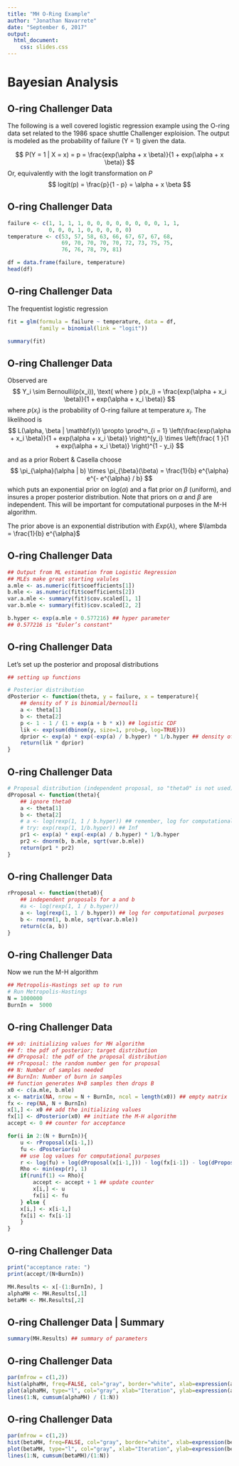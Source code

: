 ```yaml
---
title: "MH O-Ring Example"
author: "Jonathan Navarrete"
date: "September 6, 2017"
output: 
  html_document:
    css: slides.css
---
```






# Bayesian Analysis

## O-ring Challenger Data { .selectable }


The following is a well covered logistic regression example using the O-ring data set related to the 1986 space shuttle Challenger exploision. The output is modeled as the probability of failure (Y = 1) given the data.

$$
P(Y = 1 | X = x) = p = \frac{exp(\alpha + x \beta)}{1 + exp(\alpha + x \beta)}
$$
Or, equivalently with the logit transformation on $P$
$$
logit(p) = \frac{p}{1 - p} = \alpha + x \beta
$$



## O-ring Challenger Data { .selectable }

```r

failure <- c(1, 1, 1, 1, 0, 0, 0, 0, 0, 0, 0, 0, 1, 1, 
             0, 0, 0, 1, 0, 0, 0, 0, 0)
temperature <- c(53, 57, 58, 63, 66, 67, 67, 67, 68, 
                 69, 70, 70, 70, 70, 72, 73, 75, 75,
                 76, 76, 78, 79, 81)

df = data.frame(failure, temperature)
head(df)

```



## O-ring Challenger Data { .selectable }

The frequentist logistic regression

```r
fit = glm(formula = failure ~ temperature, data = df, 
          family = binomial(link = "logit"))

summary(fit)

```



## O-ring Challenger Data { .selectable }


Observed are 
$$
Y_i \sim Bernoulli(p(x_i)), \text{ where } p(x_i) = \frac{exp(\alpha + x_i \beta)}{1 + exp(\alpha + x_i \beta)}
$$
where $p(x_i)$ is the probability of O-ring failure at temperature $x_i$. The likelihood is
$$
L(\alpha, \beta | \mathbf{y}) \propto \prod^n_{i = 1} \left(\frac{exp(\alpha + x_i \beta)}{1 + exp(\alpha + x_i \beta)} \right)^{y_i} \times \left(\frac{ 1 }{1 + exp(\alpha + x_i \beta)} \right)^{1 - y_i}
$$

and as a prior Robert & Casella choose
$$
\pi_{\alpha}(\alpha | b) \times \pi_{\beta}(\beta) = \frac{1}{b} e^{\alpha} e^{- e^{\alpha} / b}
$$
which puts an exponential prior on $log(\alpha)$ and a flat prior on $\beta$ (uniform), and insures a proper posterior distribution. Note that priors on $\alpha$ and $\beta$ are independent. This will be important for computational purposes in the M-H algorithm.

The prior above is an exponential distribution with $Exp(\lambda)$, where $\lambda =  \frac{1}{b} e^{\alpha}$


## O-ring Challenger Data { .selectable }

```r
## Output from ML estimation from Logistic Regression
## MLEs make great starting valules
a.mle <- as.numeric(fit$coefficients[1])
b.mle <- as.numeric(fit$coefficients[2])
var.a.mle <- summary(fit)$cov.scaled[1, 1]
var.b.mle <- summary(fit)$cov.scaled[2, 2]

b.hyper <- exp(a.mle + 0.577216) ## hyper parameter
## 0.577216 is "Euler’s constant"


```




## O-ring Challenger Data { .selectable }


Let's set up the posterior and proposal distributions

```r
## setting up functions

# Posterior distribution
dPosterior <- function(theta, y = failure, x = temperature){
    ## density of Y is binomial/bernoulli
    a <- theta[1]
    b <- theta[2]
    p <- 1 - 1 / (1 + exp(a + b * x)) ## logistic CDF
    lik <- exp(sum(dbinom(y, size=1, prob=p, log=TRUE)))
    dprior <- exp(a) * exp(-exp(a) / b.hyper) * 1/b.hyper ## density of prior
    return(lik * dprior)
}
```



## O-ring Challenger Data { .selectable }

```r
# Proposal distribution (independent proposal, so "theta0" is not used)
dProposal <- function(theta){
    ## ignore theta0
    a <- theta[1]
    b <- theta[2]
    # a <- log(rexp(1, 1 / b.hyper)) ## remember, log for computational purposes
    # try: exp(rexp(1, 1/b.hyper)) ## Inf
    pr1 <- exp(a) * exp(-exp(a) / b.hyper) * 1/b.hyper
    pr2 <- dnorm(b, b.mle, sqrt(var.b.mle))
    return(pr1 * pr2)
}
```


## O-ring Challenger Data { .selectable }

```r
rProposal <- function(theta0){
    ## independent proposals for a and b
    #a <- log(rexp(1, 1 / b.hyper))
    a <- log(rexp(1, 1 / b.hyper)) ## log for computational purposes
    b <- rnorm(1, b.mle, sqrt(var.b.mle))
    return(c(a, b))
}

```


## O-ring Challenger Data { .selectable }

Now we run the M-H algorithm

```r
## Metropolis-Hastings set up to run
# Run Metropolis-Hastings
N = 1000000
BurnIn =  5000

```


## O-ring Challenger Data { .selectable }

```r
## x0: initializing values for MH algorithm
## f: the pdf of posterior; target distribution
## dProposal: the pdf of the proposal distribution
## rProposal: the random number gen for proposal
## N: Number of samples needed
## BurnIn: Number of burn in samples
## function generates N+B samples then drops B
x0 <- c(a.mle, b.mle)
x <- matrix(NA, nrow = N + BurnIn, ncol = length(x0)) ## empty matrix
fx <- rep(NA, N + BurnIn)
x[1,] <- x0 ## add the initializing values
fx[1] <- dPosterior(x0) ## initiate the M-H algorithm
accept <- 0 ## counter for acceptance

for(i in 2:(N + BurnIn)){
    u <- rProposal(x[i-1,])
    fu <- dPosterior(u)
    ## use log values for computational purposes
    r <- log(fu) + log(dProposal(x[i-1,])) - log(fx[i-1]) - log(dProposal(u))
    Rho <- min(exp(r), 1)
    if(runif(1) <= Rho){
        accept <- accept + 1 ## update counter
        x[i,] <- u
        fx[i] <- fu
    } else {
    x[i,] <- x[i-1,]
    fx[i] <- fx[i-1]
    }
}
```


## O-ring Challenger Data { .selectable }

```r
print("acceptance rate: ")
print(accept/(N+BurnIn))

MH.Results <- x[-(1:BurnIn), ]
alphaMH <- MH.Results[,1]
betaMH <- MH.Results[,2]


```




## O-ring Challenger Data | Summary { .selectable }


```r

summary(MH.Results) ## summary of parameters
```


## O-ring Challenger Data { .selectable }

```r
par(mfrow = c(1,2))
hist(alphaMH, freq=FALSE, col="gray", border="white", xlab=expression(alpha), main = "")
plot(alphaMH, type="l", col="gray", xlab="Iteration", ylab=expression(alpha), main = "")
lines(1:N, cumsum(alphaMH) / (1:N))
```


## O-ring Challenger Data { .selectable }

```r
par(mfrow = c(1,2))
hist(betaMH, freq=FALSE, col="gray", border="white", xlab=expression(beta), main = "")
plot(betaMH, type="l", col="gray", xlab="Iteration", ylab=expression(beta), main = "")
lines(1:N, cumsum(betaMH)/(1:N))

```

